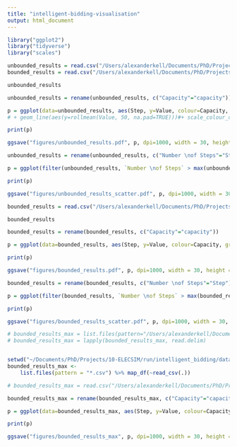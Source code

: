```yaml
---
title: "intelligent-bidding-visualisation"
output: html_document
---
```


```r
library("ggplot2")
library("tidyverse")
library("scales")
```




```r
unbounded_results = read.csv("/Users/alexanderkell/Documents/PhD/Projects/10-ELECSIM/run/intelligent_bidding/data/results/reward_df.csv")
bounded_results = read.csv("/Users/alexanderkell/Documents/PhD/Projects/10-ELECSIM/run/intelligent_bidding/data/results/reward_df_150.csv")

```


```r
unbounded_results
```

```r
unbounded_results = rename(unbounded_results, c("Capacity"="capacity"))

p = ggplot(data=unbounded_results, aes(Step, y=Value, colour=Capacity, group=Capacity)) + geom_line(alpha=0.8)+ theme_classic()+ theme(text = element_text(size=22.5), plot.margin=grid::unit(c(5,0,0,0), "mm")) + ylab("Average £/MWh Accepted") + scale_x_continuous(labels = comma) + xlab("Number of Steps") 
# + geom_line(aes(y=rollmean(Value, 50, na.pad=TRUE)))#+ scale_colour_continuous(formatter = comma)

print(p)

ggsave("figures/unbounded_results.pdf", p, dpi=1000, width = 30, height = 20, units = "cm")
```

```r

unbounded_results = rename(unbounded_results, c("Number \nof Steps"="Step"))

p = ggplot(filter(unbounded_results, `Number \nof Steps` > max(unbounded_results$`Number \nof Steps`)-40000), aes(x=Capacity, y=Value, color=`Number \nof Steps`)) + geom_point(size=3) + theme_classic()+ theme(text = element_text(size=22.5), plot.margin=grid::unit(c(5,0,0,0), "mm")) + ylab("Average £/MWh Accepted") + xlab("Capacity of Agents using RL") + ylim(0,250) + scale_x_continuous(labels = comma)

print(p)

ggsave("figures/unbounded_results_scatter.pdf", p, dpi=1000, width = 30, height = 20, units = "cm")

```



```r
bounded_results = read.csv("/Users/alexanderkell/Documents/PhD/Projects/10-ELECSIM/run/intelligent_bidding/data/results/reward_df_150.csv")

bounded_results

```

```r
bounded_results = rename(bounded_results, c("Capacity"="capacity"))

p = ggplot(data=bounded_results, aes(Step, y=Value, colour=Capacity, group=Capacity)) + geom_line(alpha=0.8)+ theme_classic()+ theme(text = element_text(size=22.5), plot.margin=grid::unit(c(0,0,0,0), "mm")) + ylab("Average £/MWh Accepted") + scale_x_continuous(labels = comma) + xlab("Number of Steps") #+ geom_line(aes(y=rollmean(Value, 50, na.pad=TRUE))) #+ scale_colour_continuous(formatter = comma)

print(p)

ggsave("figures/bounded_results.pdf", p, dpi=1000, width = 30, height = 20, units = "cm")

```


```r
bounded_results = rename(bounded_results, c("Number \nof Steps"="Step"))

p = ggplot(filter(bounded_results, `Number \nof Steps` > max(bounded_results$`Number \nof Steps`)-40000), aes(x=Capacity, y=Value, color=`Number \nof Steps`)) + geom_point(size=3) + theme_classic()+ theme(text = element_text(size=22.5), plot.margin=grid::unit(c(5,0,0,0), "mm")) + scale_x_continuous(labels = comma) + ylab("Average £/MWh Accepted") + xlab("Capacity of Agents using RL") + ylim(0,85)

print(p)

ggsave("figures/bounded_results_scatter.pdf", p, dpi=1000, width = 30, height = 20, units = "cm")

```


```r
# bounded_results_max = list.files(pattern="/Users/alexanderkell/Documents/PhD/Projects/10-ELECSIM/run/intelligent_bidding/data/rl_rewards/max/unbounded/*.csv")
# bounded_results_max = lapply(bounded_results_max, read.delim)


setwd("~/Documents/PhD/Projects/10-ELECSIM/run/intelligent_bidding/data/rl_rewards/max/unbounded/")
bounded_results_max <-
    list.files(pattern = "*.csv") %>% map_df(~read_csv(.))

```

```r
# bounded_results_max = read.csv("/Users/alexanderkell/Documents/PhD/Projects/10-ELECSIM/run/intelligent_bidding/data/rl_rewards/max/unbounded/")

bounded_results_max = rename(bounded_results_max, c("Capacity"="capacity"))

p = ggplot(data=bounded_results_max, aes(Step, y=Value, colour=Capacity, group=Capacity)) + geom_line(alpha=0.8)+ theme_classic()+ theme(text = element_text(size=22.5), plot.margin=grid::unit(c(0,0,0,0), "mm")) + ylab("Average £/MWh Accepted") + xlab("Number of Steps") #+ geom_line(aes(y=rollmean(Value, 50, na.pad=TRUE))) #+ scale_colour_continuous(formatter = comma)

print(p)

ggsave("figures/bounded_results_max", p, dpi=1000, width = 30, height = 20, units = "cm")
```

